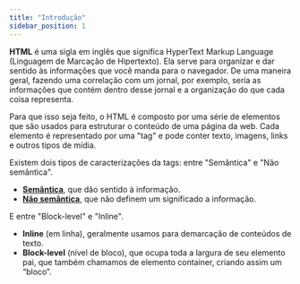 ```yaml
---
title: "Introdução"
sidebar_position: 1
---
```


**HTML** é uma sigla em inglês que significa HyperText Markup Language (Linguagem de Marcação de Hipertexto). Ela serve para organizar e dar sentido às informações que você manda para o navegador. De uma maneira geral, fazendo uma correlação com um jornal, por exemplo, seria as informações que contém dentro desse jornal e a organização do que cada coisa representa.

Para que isso seja feito, o HTML é composto por uma série de elementos que são usados para estruturar o conteúdo de uma página da web. Cada elemento é representado por uma "tag" e pode conter texto, imagens, links e outros tipos de mídia.

Existem dois tipos de caracterizações da tags: entre "Semântica" e "Não semântica".

- [**Semântica**](../semantica), que dão sentido à informação.
- [**Não semântica**](../semantica), que não definem um significado a informação.

E entre "Block-level" e "Inline".

- **Inline** (em linha), geralmente usamos para demarcação de conteúdos de texto.
- **Block-level** (nível de bloco), que ocupa toda a largura de seu elemento pai, que também chamamos de elemento container, criando assim um “bloco”.
